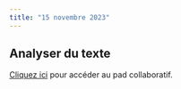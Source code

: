 ```yaml
---
title: "15 novembre 2023"
---
```


## Analyser du texte

::: {.callout-note}

[Cliquez ici](https://demo.hedgedoc.org/LPlTIRlDQsO86JF7iIHstA#) pour accéder au pad collaboratif.

:::
